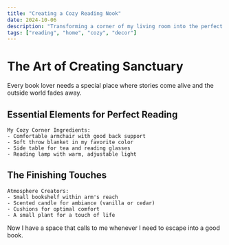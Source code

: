 ```yaml
---
title: "Creating a Cozy Reading Nook"
date: 2024-10-06
description: "Transforming a corner of my living room into the perfect reading sanctuary."
tags: ["reading", "home", "cozy", "decor"]
---
```


# The Art of Creating Sanctuary

Every book lover needs a special place where stories come alive and the outside world fades away.

## Essential Elements for Perfect Reading

```
My Cozy Corner Ingredients:
- Comfortable armchair with good back support
- Soft throw blanket in my favorite color
- Side table for tea and reading glasses
- Reading lamp with warm, adjustable light
```

## The Finishing Touches

```
Atmosphere Creators:
- Small bookshelf within arm's reach
- Scented candle for ambiance (vanilla or cedar)
- Cushions for optimal comfort
- A small plant for a touch of life
```

Now I have a space that calls to me whenever I need to escape into a good book.